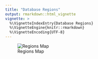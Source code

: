 ```yaml
---
title: "Database Regions"
output: rmarkdown::html_vignette
vignette: >
  %\VignetteIndexEntry{Database Regions}
  %\VignetteEngine{knitr::rmarkdown}
  %\VignetteEncoding{UTF-8}
---
```


![Regions Map](regions_map_2.tiff)
